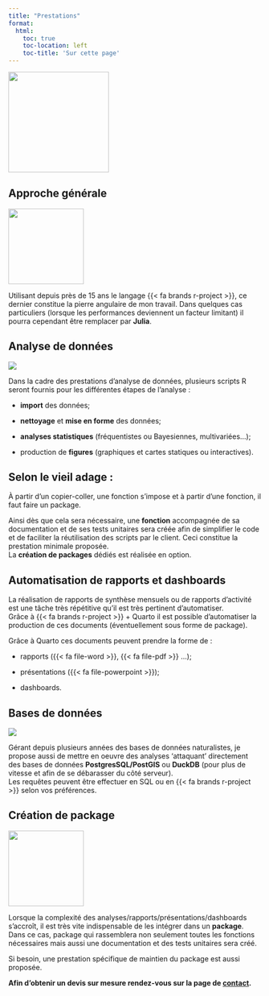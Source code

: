 ```yaml
---
title: "Prestations"
format: 
  html:
    toc: true
    toc-location: left
    toc-title: 'Sur cette page'
---
```


![](./img/presta.png){fig-align="center" height=200}  

## Approche générale
::: {.column-margin}
![](./img/r_julia.png){fig-align="center" height=150} 
:::
Utilisant depuis près de 15 ans le langage {{< fa brands r-project >}}, ce 
dernier constitue la pierre angulaire de mon travail. Dans quelques cas 
particuliers (lorsque les performances deviennent un facteur limitant) il pourra
cependant être remplacer par **Julia**. \

## Analyse de données
  
::: {.column-margin}
![](./img/analyses_2.png){fig-align="center"} 
:::

Dans la cadre des prestations d'analyse de données, plusieurs scripts R seront 
fournis pour les différentes étapes de l'analyse :

-   **import** des données;

-   **nettoyage** et **mise en forme** des données;

-   **analyses statistiques** (fréquentistes ou Bayesiennes, multivariées...);

-   production de **figures** (graphiques et cartes statiques ou interactives).



:::{.callout-tip}
# Selon le vieil adage : 
À partir d’un copier-coller, une fonction s’impose et à partir d’une fonction, 
il faut faire un package. 
:::

Ainsi dès que cela sera nécessaire, une **fonction** accompagnée de sa 
documentation et de ses tests unitaires sera créée afin de simplifier le code et
de faciliter la réutilisation des scripts par le client. 
Ceci constitue la prestation minimale proposée.  
La **création de packages** dédiés est réalisée en option. 

## Automatisation de rapports et dashboards

La réalisation de rapports de synthèse mensuels ou de rapports d'activité est 
une tâche très répétitive qu'il est très pertinent d'automatiser.  
Grâce à {{< fa brands r-project >}} + Quarto il est possible d'automatiser la 
production de ces documents (éventuellement sous forme de package).  

Grâce à Quarto ces documents peuvent prendre la forme de :

-   rapports ({{< fa file-word >}}, {{< fa file-pdf >}} ...);

-   présentations ({{< fa file-powerpoint >}});

-   dashboards.   

## Bases de données

::: {.column-margin}
![](./img/pgsql_duckdb.png){fig-align="center"} 
:::

Gérant depuis plusieurs années des bases de données naturalistes, 
je propose aussi de mettre en oeuvre des analyses 'attaquant' directement des 
bases de données **PostgresSQL/PostGIS** ou **DuckDB** (pour plus de vitesse et 
afin de se débarasser du côté serveur).  
Les requêtes peuvent être effectuer en SQL ou en {{< fa brands r-project >}} 
selon vos préférences.  


## Création de package
:::{.column-margin}
![](./img/hex_adns_h.png){fig-align="center" height=150} 
:::

Lorsque la complexité des analyses/rapports/présentations/dashboards s'accroît, 
il est très vite indispensable de les intégrer dans un **package**.  
Dans ce cas, package qui rassemblera non seulement toutes les fonctions 
nécessaires mais aussi une documentation et des tests unitaires sera créé.  

Si besoin, une prestation spécifique de maintien du package est aussi proposée.  

**Afin d'obtenir un devis sur mesure rendez-vous sur la page de [contact](contact.qmd).**

